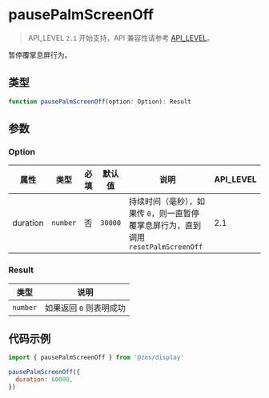 # pausePalmScreenOff

> API_LEVEL `2.1` 开始支持，API 兼容性请参考 [API_LEVEL](../../../../guides/framework/device/compatibility.md)。

暂停覆掌息屏行为。

## 类型

```ts
function pausePalmScreenOff(option: Option): Result
```

## 参数

### Option

| 属性     | 类型                | 必填 | 默认值             | 说明                                                                                | API_LEVEL |
| -------- | ------------------- | ---- | ------------------ | ----------------------------------------------------------------------------------- | --------- |
| duration | <code>number</code> | 否   | <code>30000</code> | 持续时间（毫秒），如果传 `0`，则一直暂停覆掌息屏行为，直到调用 `resetPalmScreenOff` | 2.1       |

### Result

| 类型                | 说明                    |
| ------------------- | ----------------------- |
| <code>number</code> | 如果返回 `0` 则表明成功 |

## 代码示例

```js
import { pausePalmScreenOff } from '@zos/display'

pausePalmScreenOff({
  duration: 60000,
})
```
